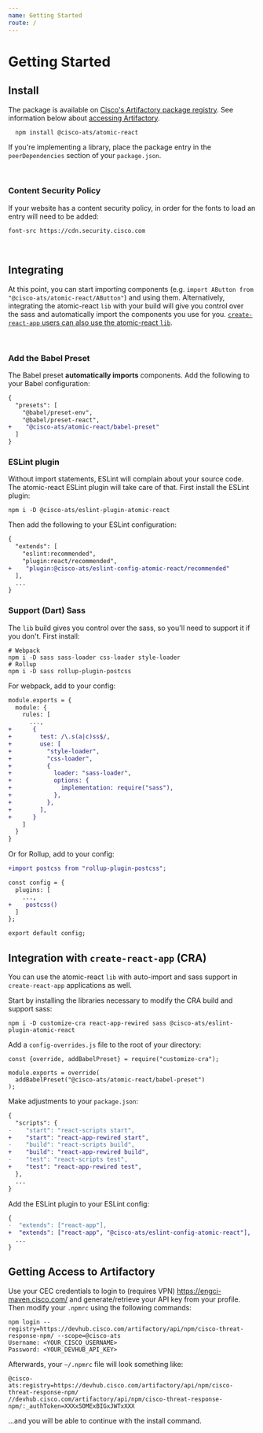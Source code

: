 ```yaml
---
name: Getting Started
route: /
---
```


# Getting Started

## Install

The package is available on [Cisco's Artifactory package registry](https://devhub.cisco.com/artifactory/webapp/#/home). See information below about [accessing Artifactory](#getting-access-to-artifactory).

```
  npm install @cisco-ats/atomic-react
```

If you're implementing a library, place the package entry in the `peerDependencies` section of your `package.json`.

<br />

### Content Security Policy

If your website has a content security policy, in order for the fonts to load an entry will need to be added:

`font-src https://cdn.security.cisco.com`

<br />

## Integrating

At this point, you can start importing components (e.g. `import AButton from "@cisco-ats/atomic-react/AButton"`) and using them.
Alternatively, integrating the atomic-react `lib` with your build will give you control over the sass and automatically import the components you use for you. [`create-react-app` users can also use the atomic-react `lib`](#integration-with-create-react-app-cra).

<br />

### Add the Babel Preset

The Babel preset **automatically imports** components. Add the following to your Babel configuration:

```diff
{
  "presets": [
    "@babel/preset-env",
    "@babel/preset-react",
+    "@cisco-ats/atomic-react/babel-preset"
  ]
}
```

### ESLint plugin

Without import statements, ESLint will complain about your source code. The atomic-react ESLint plugin will take care of that. First install the ESLint plugin:

```
npm i -D @cisco-ats/eslint-plugin-atomic-react
```

Then add the following to your ESLint configuration:

```diff
{
  "extends": [
    "eslint:recommended",
    "plugin:react/recommended",
+    "plugin:@cisco-ats/eslint-config-atomic-react/recommended"
  ],
  ...
}
```

### Support (Dart) Sass

The `lib` build gives you control over the sass, so you'll need to support it if you don't. First install:

```
# Webpack
npm i -D sass sass-loader css-loader style-loader
# Rollup
npm i -D sass rollup-plugin-postcss
```

For webpack, add to your config:

```diff
module.exports = {
  module: {
    rules: [
      ...,
+      {
+        test: /\.s(a|c)ss$/,
+        use: [
+          "style-loader",
+          "css-loader",
+          {
+            loader: "sass-loader",
+            options: {
+              implementation: require("sass"),
+            },
+          },
+        ],
+      }
    ]
  }
}
```

Or for Rollup, add to your config:

```diff
+import postcss from "rollup-plugin-postcss";

const config = {
  plugins: [
    ...,
+    postcss()
  ]
};

export default config;
```

## Integration with `create-react-app` (CRA)

You can use the atomic-react `lib` with auto-import and sass support in `create-react-app` applications as well.

Start by installing the libraries necessary to modify the CRA build and support sass:

```
npm i -D customize-cra react-app-rewired sass @cisco-ats/eslint-plugin-atomic-react
```

Add a `config-overrides.js` file to the root of your directory:

```
const {override, addBabelPreset} = require("customize-cra");

module.exports = override(
  addBabelPreset("@cisco-ats/atomic-react/babel-preset")
);
```

Make adjustments to your `package.json`:

```diff
{
  "scripts": {
-    "start": "react-scripts start",
+    "start": "react-app-rewired start",
-    "build": "react-scripts build",
+    "build": "react-app-rewired build",
-    "test": "react-scripts test",
+    "test": "react-app-rewired test",
  },
  ...
}
```

Add the ESLint plugin to your ESLint config:

```diff
{
-  "extends": ["react-app"],
+  "extends": ["react-app", "@cisco-ats/eslint-config-atomic-react"],
  ...
}
```

## Getting Access to Artifactory

Use your CEC credentials to login to (requires VPN) https://engci-maven.cisco.com/ and generate/retrieve your API key from your profile. Then modify your `.npmrc` using the following commands:

```
npm login --registry=https://devhub.cisco.com/artifactory/api/npm/cisco-threat-response-npm/ --scope=@cisco-ats
Username: <YOUR_CISCO_USERNAME>
Password: <YOUR_DEVHUB_API_KEY>
```

Afterwards, your `~/.npmrc` file will look something like:

```
@cisco-ats:registry=https://devhub.cisco.com/artifactory/api/npm/cisco-threat-response-npm/
//devhub.cisco.com/artifactory/api/npm/cisco-threat-response-npm/:_authToken=XXXxSOMExBIGxJWTxXXX
```

...and you will be able to continue with the install command.

